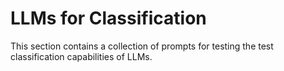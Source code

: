 # LLMs for Classification

This section contains a collection of prompts for testing the test classification capabilities of LLMs.
